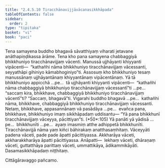 ```yaml
---
title: "2.4.5.10 Tiracchānavijjāvācanasikkhāpada"
tableOfContents: false
sidebar:
  order: 2
type: "tipitaka"
basket: "vi"
book: "paci"
---
```



<DynamicBreadcrumb />

<Division number="1017" book="paci">

<Paragraph number="3079" book="paci">
Tena samayena buddho bhagavā sāvatthiyaṃ viharati jetavane anāthapiṇḍikassa ārāme. Tena kho pana samayena chabbaggiyā bhikkhuniyo tiracchānavijjaṃ vācenti. Manussā ujjhāyanti khiyyanti vipācenti—  “kathañhi nāma bhikkhuniyo tiracchānavijjaṃ vācessanti, seyyathāpi gihiniyo kāmabhoginiyo”ti.
</Paragraph>

<Paragraph number="3080" book="paci">
Assosuṃ kho bhikkhuniyo tesaṃ manussānaṃ ujjhāyantānaṃ khiyyantānaṃ vipācentānaṃ. Yā tā bhikkhuniyo appicchā …pe…  tā ujjhāyanti khiyyanti vipācenti—  “kathañhi nāma chabbaggiyā bhikkhuniyo tiracchānavijjaṃ vācessantī”ti …pe…  “saccaṃ kira, bhikkhave, chabbaggiyā bhikkhuniyo tiracchānavijjaṃ vācentī”ti? “Saccaṃ, bhagavā”ti. Vigarahi buddho bhagavā …pe…  kathañhi nāma, bhikkhave, chabbaggiyā bhikkhuniyo tiracchānavijjaṃ vācessanti. Netaṃ, bhikkhave, appasannānaṃ vā pasādāya …pe…  evañca pana, bhikkhave, bhikkhuniyo imaṃ sikkhāpadaṃ uddisantu—
</Paragraph>

</Division>
<Division number="1018" book="paci">

<Paragraph number="3081" book="paci">
<Emphasis>“Yā pana bhikkhunī tiracchānavijjaṃ vāceyya, pācittiyan”</Emphasis>ti. (*50*:<Emphasis>105</Emphasis>)
</Paragraph>

</Division>
<Division number="1019" book="paci">

<Paragraph number="3082" book="paci">
<Emphasis>Yā panā</Emphasis>ti yā yādisā …pe…  <Emphasis>bhikkhunī</Emphasis>ti …pe…  ayaṃ imasmiṃ atthe adhippetā bhikkhunīti.
</Paragraph>

<Paragraph number="3083" book="paci">
<Emphasis>Tiracchānavijjā</Emphasis> nāma yaṃ kiñci bāhirakaṃ anatthasaṃhitaṃ.
</Paragraph>

<Paragraph number="3084" book="paci">
<Emphasis>Vāceyyā</Emphasis>ti padena vāceti, pade pade āpatti pācittiyassa. Akkharāya vāceti, akkharakkharāya āpatti pācittiyassa.
</Paragraph>

</Division>
<Division number="1020" book="paci">

<Paragraph number="3085" book="paci">
Anāpatti—  lekhaṃ vāceti, dhāraṇaṃ vāceti, guttatthāya parittaṃ vāceti, ummattikāya, ādikammikāyāti.

</Paragraph>
</Division>

<Paragraph number="3086" type="center" book="paci">
Dasamasikkhāpadaṃ niṭṭhitaṃ.

  
Cittāgāravaggo pañcamo.
</Paragraph>